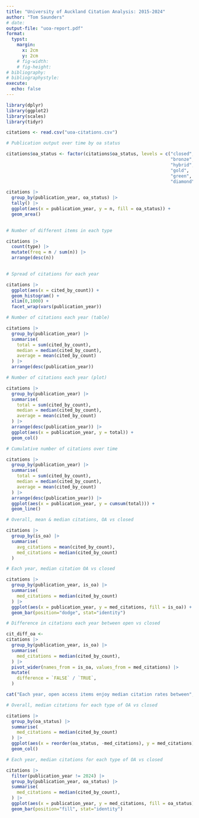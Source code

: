 ```yaml
---
title: "University of Auckland Citation Analysis: 2015-2024"
author: "Tom Saunders"
# date:
output-file: "uoa-report.pdf"
format:
  typst:
    margin:
      x: 2cm
      y: 2cm
    # fig-width: 
    # fig-height: 
# bibliography: 
# bibliographystyle:   
execute:
  echo: false
---
```


```r
library(dplyr)
library(ggplot2)
library(scales)
library(tidyr)

citations <- read.csv("uoa-citations.csv")
```

```r
# Publication output over time by oa status

citations$oa_status <- factor(citations$oa_status, levels = c("closed",
                                                              "bronze",
                                                              "hybrid",
                                                              "gold",
                                                              "green",
                                                              "diamond"))

citations |> 
  group_by(publication_year, oa_status) |> 
  tally() |> 
  ggplot(aes(x = publication_year, y = n, fill = oa_status)) +
  geom_area()
  
```


```r
# Number of different items in each type

citations |> 
  count(type) |> 
  mutate(freq = n / sum(n)) |> 
  arrange(desc(n))
  
```


```r
# Spread of citations for each year

citations |> 
  ggplot(aes(x = cited_by_count)) +
  geom_histogram() +
  xlim(0,1000) +
  facet_wrap(vars(publication_year))
```


```r
# Number of citations each year (table)

citations |> 
  group_by(publication_year) |> 
  summarise(
    total = sum(cited_by_count),
    median = median(cited_by_count),
    average = mean(cited_by_count)
  ) |> 
  arrange(desc(publication_year))
```

```r
# Number of citations each year (plot)

citations |> 
  group_by(publication_year) |> 
  summarise(
    total = sum(cited_by_count),
    median = median(cited_by_count),
    average = mean(cited_by_count)
  ) |> 
  arrange(desc(publication_year)) |> 
  ggplot(aes(x = publication_year, y = total)) +
  geom_col()

```


```r
# Cumulative number of citations over time

citations |> 
  group_by(publication_year) |> 
  summarise(
    total = sum(cited_by_count),
    median = median(cited_by_count),
    average = mean(cited_by_count)
  ) |> 
  arrange(desc(publication_year)) |> 
  ggplot(aes(x = publication_year, y = cumsum(total))) +
  geom_line()
```

```r
# Overall, mean & median citations, OA vs closed

citations |> 
  group_by(is_oa) |> 
  summarise(
    avg_citations = mean(cited_by_count),
    med_citations = median(cited_by_count)
  )
```

```r
# Each year, median citation OA vs closed

citations |> 
  group_by(publication_year, is_oa) |> 
  summarise(
    med_citations = median(cited_by_count)
  ) |> 
  ggplot(aes(x = publication_year, y = med_citations, fill = is_oa)) +
  geom_bar(position="dodge", stat="identity")
```

```r
# Difference in citations each year between open vs closed

cit_diff_oa <-
citations |> 
  group_by(publication_year, is_oa) |> 
  summarise(
    med_citations = median(cited_by_count),
  ) |>
  pivot_wider(names_from = is_oa, values_from = med_citations) |> 
  mutate(
    difference = `FALSE` / `TRUE`,
  )

cat("Each year, open access items enjoy median citation rates between", scales::percent(min(cit_diff_oa$difference, na.rm = TRUE)), "and",  scales::percent(max(cit_diff_oa$difference, na.rm = TRUE)), "higher than closed items.")
```


```r
# Overall, median citations for each type of OA vs closed

citations |> 
  group_by(oa_status) |> 
  summarise(
    med_citations = median(cited_by_count)
  ) |> 
  ggplot(aes(x = reorder(oa_status, -med_citations), y = med_citations)) +
  geom_col()
```

```r
# Each year, median citations for each type of OA vs closed

citations |> 
  filter(publication_year != 2024) |> 
  group_by(publication_year, oa_status) |> 
  summarise(
    med_citations = median(cited_by_count),
  ) |> 
  ggplot(aes(x = publication_year, y = med_citations, fill = oa_status)) +
  geom_bar(position="fill", stat="identity")


```

